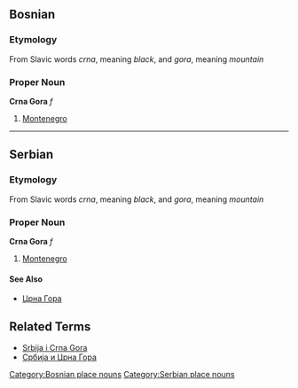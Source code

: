 ==Bosnian==
===Etymology===
From Slavic words ''crna'', meaning ''black'', and ''gora'', meaning ''mountain''
===Proper Noun===
'''Crna Gora''' ''f''
#[[Montenegro]]
[[Category:Bosnian place nouns]]
----
==Serbian==
===Etymology===
From Slavic words ''crna'', meaning ''black'', and ''gora'', meaning ''mountain''
===Proper Noun===
'''Crna Gora''' ''f''
#[[Montenegro]]
====See Also====
*[[Црна Гора]]
==Related Terms==
*[[Srbija i Crna Gora]]
*[[Србија и Црна Гора]]
[[Category:Serbian place nouns]]